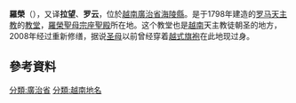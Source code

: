 {{Infobox settlement
|official_name          = 羅榮
|native_name            =  {{Lang|vi|La Vang}}
|nickname               = 
|motto                  = 
|image_skyline          = 
|imagesize              = 300px
|image_caption          = 
|image_flag             = 
|image_seal             = 
|image_shield           = 
|image_map              = 
|mapsize                = 
|map_caption            = 羅榮位置图
|pushpin_map            = Vietnam
|pushpin_mapsize        = 200
|subdivision_type       = 國家
|subdivision_name       = {{VIE}}
|subdivision_type1      = 省份
|subdivision_name1      = [[廣治省|廣治省]]
|subdivision_type2      = [[县|县]]
|subdivision_name2      = [[海陵縣_(越南)|海陵縣]]
|government_type        = 
|leader_title           = 
|leader_name            = 
|leader_title1          =  <!-- for places with, say, both a mayor and a city manager -->
|leader_name1           = 
|leader_title2          =
|leader_name2           =
|leader_title3          =
|leader_name3           = 
|established_title      =  <!-- Settled -->
|established_date       = 
|established_title2     =  <!-- Incorporated (town) -->
|established_date2      = 
|established_title3     =  <!-- Incorporated (city) -->
|established_date3      = 
|area_magnitude         = 
|area_total_km2             = 
|area_total_sq_mi        = 
|area_land_km2              = 
|area_land_sq_mi         = 
|area_water_km2             = 
|area_water_sq_mi        = 
|area_water_percent     = 
|area_urban_km2             = 
|area_urban_sq_mi        = 
|area_metro_km2             = 
|area_metro_sq_mi        = 
|population_as_of       = 
|population_note        = 
|population_total       = 
|population_density_km2     = 
|population_density_sq_mi = 
|population_metro       =
|population_density_metro_km2 =
|population_density_metro_sq_mi =
|population_urban       = 
|population_density_urban_km2 =
|population_density_urban_mi2 =
|timezone               = +7
|utc_offset             = 
|timezone_DST           = 
|utc_offset_DST         = 
|latd=16 |latm=43 |lats=  |latNS=N
|longd=107 |longm=14 |longs=  |longEW=E
|elevation_m              = 
|elevation_ft           = 
|postal_code_type       =  <!-- enter ZIP code, Postcode, Post code, Postal code... -->
|postal_code            =
|area_code              =
|website                = 
|footnotes              = 
}}

'''羅榮'''（{{lang-vi|'''La Vang'''}}），又译'''拉望'''、'''罗云'''，位於[[越南|越南]][[廣治省|廣治省]][[海陵縣_(越南)|海陵縣]]。是于1798年建造的[[罗马天主教|罗马天主教]]的[[教堂|教堂]]，[[羅榮聖母聖殿|羅榮聖母宗座聖殿]]所在地。这个教堂也是[[越南|越南]]天主教徒朝圣的地方，2008年经过重新修缮，据说[[圣母|圣母]]以前曾经穿着[[越式旗袍|越式旗袍]]在此地现过身。

== 參考資料 ==
<references />
[[分類:廣治省|分類:廣治省]]
[[分類:越南地名|分類:越南地名]]
{{Vietnam-stub}}